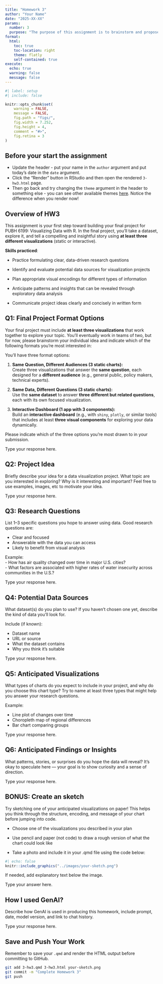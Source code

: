 ```yaml
---
title: "Homework 3"
author: "Your Name"
date: "2025-XX-XX"
params:
  number: 3
  purpose: "The purpose of this assignment is to brainstorm and propose a potential direction for your final project. The teaching team will use your submission to form pairs for the actual project based on shared interests or complementary ideas."
format: 
  html:
    toc: true
    toc-location: right
    theme: flatly
    self-contained: true
execute:
  echo: true
  warning: false
  message: false
---
```



```r
#| label: setup
#| include: false

knitr::opts_chunk$set(
    warning = FALSE,
    message = FALSE,
    fig.path = "figs/",
    fig.width = 7.252,
    fig.height = 4,
    comment = "#>",
    fig.retina = 3
)
```

## Before your start the assignment

- Update the header - put your name in the `author` argument and put today's date in the `date` argument.
- Click the "Render" button in RStudio and then open the rendered `3-hw3.html` page.
- Then go back and try changing the `theme` argument in the header to something else - you can see other available themes [here](https://quarto.org/docs/output-formats/html-themes.html). Notice the difference when you render now!

## Overview of HW3

This assignment is your first step toward building your final project for PUBH 6199: Visualizing Data with R. In the final project, you'll take a dataset, explore it, and tell a compelling and insightful story using **at least three different visualizations** (static or interactive). 


**Skills practiced**:

- Practice formulating clear, data-driven research questions

- Identify and evaluate potential data sources for visualization projects

- Plan appropriate visual encodings for different types of information

- Anticipate patterns and insights that can be revealed through exploratory data analysis

- Communicate project ideas clearly and concisely in written form 


## Q1: Final Project Format Options

Your final project must include **at least three visualizations** that work together to explore your topic. You’ll eventually work in teams of two, but for now, please brainstorm your individual idea and indicate which of the following formats you're most interested in:

You’ll have three format options:

1. **Same Question, Different Audiences (3 static charts):**  
   Create three visualizations that answer the **same question**, each designed for a **different audience** (e.g., general public, policy makers, technical experts).

2. **Same Data, Different Questions (3 static charts):**  
   Use the **same dataset** to answer **three different but related questions**, each with its own focused visualization.

3. **Interactive Dashboard (1 app with 3 components):**  
   Build an **interactive dashboard** (e.g., with `shiny`, `plotly`, or similar tools) that includes at least **three visual components** for exploring your data dynamically.

Please indicate which of the three options you’re most drawn to in your submission.


::: {.callout-note title="Your Answer"}
Type your response here.
:::



## Q2: Project Idea

Briefly describe your idea for a data visualization project. What topic are you interested in exploring? Why is it interesting and important? Feel free to use examples, images, etc to motivate your idea.

::: {.callout-note title="Your Answer"}
Type your response here.
:::

## Q3: Research Questions

List 1–3 specific questions you hope to answer using data. Good research questions are:

- Clear and focused  
- Answerable with the data you can access  
- Likely to benefit from visual analysis

Example:  
- How has air quality changed over time in major U.S. cities?  
- What factors are associated with higher rates of water insecurity across communities in the U.S.?

::: {.callout-note title="Your Answer"}
Type your response here.
:::


## Q4: Potential Data Sources

What dataset(s) do you plan to use? If you haven't chosen one yet, describe the kind of data you’ll look for.

Include (if known):

- Dataset name
- URL or source
- What the dataset contains
- Why you think it’s suitable

::: {.callout-note title="Your Answer"}
Type your response here.
:::

## Q5: Anticipated Visualizations

What types of charts do you expect to include in your project, and why do you choose this chart type? Try to name at least three types that might help you answer your research questions.

Example:

- Line plot of changes over time  
- Choropleth map of regional differences  
- Bar chart comparing groups

::: {.callout-note title="Your Answer"}
Type your response here.
:::

## Q6: Anticipated Findings or Insights

What patterns, stories, or surprises do you hope the data will reveal? It’s okay to speculate here — your goal is to show curiosity and a sense of direction.

::: {.callout-note title="Your Answer"}
Type your response here.
:::

## BONUS: Create an sketch

Try sketching one of your anticipated visualizations on paper! This helps you think through the structure, encoding, and message of your chart before jumping into code.

- Choose one of the visualizations you described in your plan

- Use pencil and paper (not code) to draw a rough version of what the chart could look like

- Take a photo and include it in your .qmd file using the code below:

```r
#| echo: false
knitr::include_graphics("../images/your-sketch.png")
```

If needed, add explanatory text below the image.

::: {.callout-note title="Your Answer"}
Type your answer here.
:::

## How I used GenAI?
Describe how GenAI is used in producing this homework, include prompt, date, model version, and link to chat history.

::: {.callout-note title="Your Answer"}
Type your response here.
:::

## Save and Push Your Work

Remember to save your `.qmd` and render the HTML output before committing to GitHub.

```bash
git add 3-hw3.qmd 3-hw3.html your-sketch.png
git commit -m "Complete Homework 3"
git push
```



